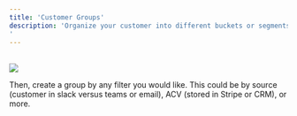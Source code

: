 ```yaml
---
title: 'Customer Groups'
description: 'Organize your customer into different buckets or segments. To create a group, click the “create customer group button”
'
---
```

<br/>
<img
  style={{ borderRadius: '0.5rem' }}
  src="../../images/CustomerGroup.png"
/>
<br/>

Then, create a group by any filter you would like. This could be by source (customer in slack versus teams or email), ACV (stored in Stripe or CRM), or more.

